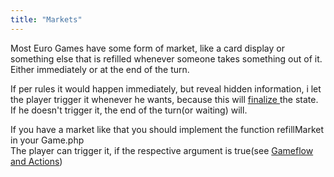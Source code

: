 ```yaml
---
title: "Markets"
---
```


Most Euro Games have some form of market, like a card display or something else that is refilled whenever someone takes something out of it. Either immediately or at the end of the turn.

If per rules it would happen immediately, but reveal hidden information, i let the player trigger it whenever he wants, because this will [finalize ](/usage/undo)the state. If he doesn't trigger it, the end of the turn(or waiting) will.

If you have a market like that you should implement the function refillMarket in your Game.php\
The player can trigger it, if the respective argument is true(see [Gameflow and Actions](/usage/states))
